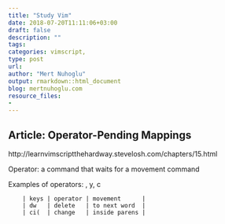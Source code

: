 ```yaml
---
title: "Study Vim"
date: 2018-07-20T11:11:06+03:00 
draft: false
description: ""
tags:
categories: vimscript, 
type: post
url:
author: "Mert Nuhoglu"
output: rmarkdown::html_document
blog: mertnuhoglu.com
resource_files:
-
---
```


## Article: Operator-Pending Mappings

http://learnvimscriptthehardway.stevelosh.com/chapters/15.html

Operator: a command that waits for a movement command

Examples of operators:  , y, c

		| keys | operator | movement      |
		| dw   | delete   | to next word  |
		| ci(  | change   | inside parens |
